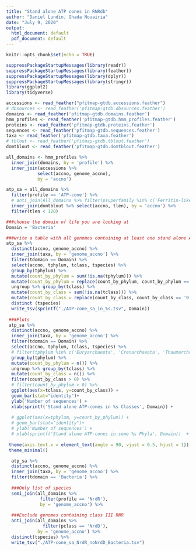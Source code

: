 ```yaml
---
title: "Stand alone ATP cones in RNRdb"
author: "Daniel Lundin, Ghada Nouairia"
date: "July 9, 2020"
output:
  html_document: default
  pdf_document: default
---
```


```r
knitr::opts_chunk$set(echo = TRUE)
```

```r
suppressPackageStartupMessages(library(readr))
suppressPackageStartupMessages(library(feather))
suppressPackageStartupMessages(library(dplyr))
suppressPackageStartupMessages(library(stringr))
library(ggplot2)
library(tidyverse)
```

```r
accessions <- read_feather("pfitmap-gtdb.accessions.feather")
# dbsources <- read_feather('pfitmap-gtdb.dbsources.feather')
domains <- read_feather('pfitmap-gtdb.domains.feather')
hmm_profiles <- read_feather('pfitmap-gtdb.hmm_profiles.feather')
proteins <- read_feather('pfitmap-gtdb.proteins.feather')
sequences <- read_feather('pfitmap-gtdb.sequences.feather')
taxa <- read_feather('pfitmap-gtdb.taxa.feather')
# tblout <- read_feather('pfitmap-gtdb.tblout.feather')
domtblout <- read_feather('pfitmap-gtdb.domtblout.feather')
```

```r
all_domains <- hmm_profiles %>%
  inner_join(domains, by = 'profile') %>%
  inner_join(accessions %>% 
            select(accno, genome_accno), 
            by = 'accno') 
```

```r
atp_sa = all_domains %>% 
  filter(profile == 'ATP-cone') %>%
  # anti_join(All_domains %>% filter(psuperfamily %in% c('Ferritin-like', 'NrdR-superamily', 'NrdGRE')), by = 'accno') %>%
  inner_join(domtblout %>% select(accno, tlen), by = 'accno') %>%
  filter(tlen < 120)
```

```r

###choose the domain of life you are looking at
Domain = 'Bacteria'

###write a table with all genomes containing at least one stand alone ATP cone
atp_sa %>% 
  distinct(accno, genome_accno) %>%
  inner_join(taxa, by = 'genome_accno') %>%
  filter(tdomain == Domain) %>%
  select(accno, tphylum, tclass, tspecies) %>%
  group_by(tphylum) %>% 
  mutate(count_by_phylum = sum(!is.na(tphylum))) %>% 
  mutate(count_by_phylum = replace(count_by_phylum, count_by_phylum == '0', '-')) %>%
  ungroup %>% group_by(tclass) %>%
  mutate(count_by_class = sum(!is.na(tclass))) %>%
  mutate(count_by_class = replace(count_by_class, count_by_class == '0', '-')) %>%
  distinct (tspecies)
  write_tsv(sprintf("./ATP-cone_sa_in_%s.tsv", Domain))
 
 ###Plots 
 atp_sa %>% 
  distinct(accno, genome_accno) %>% 
  inner_join(taxa, by = 'genome_accno') %>%
  filter(tdomain == Domain) %>%
  select(accno, tphylum, tclass, tspecies) %>%
  # filter(tphylum %in% c('Euryarchaeota', 'Crenarchaeota', 'Thaumarchaeota')) %>%
  group_by(tphylum) %>% 
  mutate(count_by_phylum = n()) %>% 
  ungroup %>% group_by(tclass) %>%
  mutate(count_by_class = n()) %>%
  filter(count_by_class > 0) %>%
  # filter(count_by_phylum > 0) %>%
  ggplot(aes(x=tclass, y=count_by_class)) +
  geom_bar(stat="identity")+
  ylab('Number of sequences') +
  xlab(sprintf('Stand alone ATP-cones in %s Classes', Domain)) +
   
  # ggplot(aes(x=tphylum, y=count_by_phylum)) +
  # geom_bar(stat="identity")+ 
  # ylab('Number of sequences') +
  # xlab(sprintf('Stand alone ATP-cones in some %s Phyla', Domain))  +
 
 theme(axis.text.x = element_text(angle = 90, vjust = 0.5, hjust = 1))
 theme_minimal()
```
 
```r
  atp_sa %>% 
  distinct(accno, genome_accno) %>% 
  inner_join(taxa, by = 'genome_accno') %>%
  filter(tdomain == 'Bacteria') %>%
  
  ###Only list of species
  semi_join(all_domains %>% 
             filter(profile == 'NrdR'),
             by = 'genome_accno') %>% 
  
  ###Exclude genomes containing class III RNR 
  anti_join(all_domains %>% 
              filter(pclass == 'NrdD'), 
            by = 'genome_accno') %>% 
  distinct(tspecies) %>%
  write_tsv("./ATP-cone_sa_NrdR_noNrdD_Bacteria.tsv")
```

  